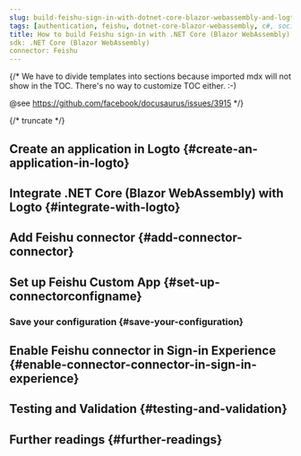 ```yaml
---
slug: build-feishu-sign-in-with-dotnet-core-blazor-webassembly-and-logto
tags: [authentication, feishu, dotnet-core-blazor-webassembly, c#, social-sign-in, sign-in, login]
title: How to build Feishu sign-in with .NET Core (Blazor WebAssembly)
sdk: .NET Core (Blazor WebAssembly)
connector: Feishu
---
```


{/*
  We have to divide templates into sections because imported mdx will not show in the TOC.
  There's no way to customize TOC either. :-)

  @see https://github.com/facebook/docusaurus/issues/3915
*/}




{/* truncate */}

<Intro connector={connector} sdk=".NET Core (Blazor WebAssembly)" link="https://learn.microsoft.com/en-us/aspnet/core/blazor/hosting-models#blazor-webassembly" />

## Create an application in Logto \{#create-an-application-in-logto}

<CreateApplication type="Single page app" framework=".NET Core (Blazor WebAssembly)" />

## Integrate .NET Core (Blazor WebAssembly) with Logto \{#integrate-with-logto}

<FrameworkGuide />

## Add Feishu connector \{#add-connector-connector}

<AddSocialConnector connector={connector} framework=".NET Core (Blazor WebAssembly)" />

## Set up Feishu Custom App \{#set-up-connectorconfigname}

<ConnectorGuide />

### Save your configuration \{#save-your-configuration}

<SaveYourConfiguration connector={connector} />

## Enable Feishu connector in Sign-in Experience \{#enable-connector-connector-in-sign-in-experience}

<EnableSocialConnector connector={connector} />

## Testing and Validation \{#testing-and-validation}

<TestingAndValidation connector={connector} sdk=".NET Core (Blazor WebAssembly)" />

## Further readings \{#further-readings}

<FurtherReadings />
